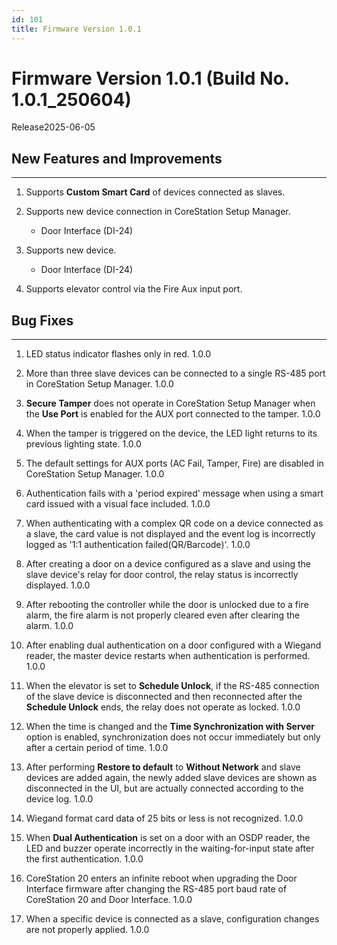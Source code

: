 ```yaml
---
id: 101
title: Firmware Version 1.0.1
---
```


# Firmware Version 1.0.1 (Build No. 1.0.1_250604)

Release<Separator/>2025-06-05

## New Features and Improvements

---

1. Supports **Custom Smart Card** of devices connected as slaves.

1. Supports new device connection in CoreStation Setup Manager.

    - Door Interface (DI-24)

1. Supports new device.

    - Door Interface (DI-24)

1. Supports elevator control via the Fire Aux input port.

## Bug Fixes

---

<BugLists>

1. LED status indicator flashes only in red. <Badge>1.0.0</Badge>

1. More than three slave devices can be connected to a single RS-485 port in CoreStation Setup Manager. <Badge>1.0.0</Badge>

1. **Secure Tamper** does not operate in CoreStation Setup Manager when the **Use Port** is enabled for the AUX port connected to the tamper. <Badge>1.0.0</Badge>

1. When the tamper is triggered on the device, the LED light returns to its previous lighting state. <Badge>1.0.0</Badge>

1. The default settings for AUX ports (AC Fail, Tamper, Fire) are disabled in CoreStation Setup Manager. <Badge>1.0.0</Badge>

1. Authentication fails with a 'period expired' message when using a smart card issued with a visual face included. <Badge>1.0.0</Badge>

1. When authenticating with a complex QR code on a device connected as a slave, the card value is not displayed and the event log is incorrectly logged as '1:1 authentication failed(QR/Barcode)'. <Badge>1.0.0</Badge>

1. After creating a door on a device configured as a slave and using the slave device's relay for door control, the relay status is incorrectly displayed. <Badge>1.0.0</Badge>

1. After rebooting the controller while the door is unlocked due to a fire alarm, the fire alarm is not properly cleared even after clearing the alarm. <Badge>1.0.0</Badge>

1. After enabling dual authentication on a door configured with a Wiegand reader, the master device restarts when authentication is performed. <Badge>1.0.0</Badge>

1. When the elevator is set to **Schedule Unlock**, if the RS-485 connection of the slave device is disconnected and then reconnected after the **Schedule Unlock** ends, the relay does not operate as locked. <Badge>1.0.0</Badge>

1. When the time is changed and the **Time Synchronization with Server** option is enabled, synchronization does not occur immediately but only after a certain period of time. <Badge>1.0.0</Badge>

1. After performing **Restore to default** to **Without Network** and slave devices are added again, the newly added slave devices are shown as disconnected in the UI, but are actually connected according to the device log. <Badge>1.0.0</Badge>

1. Wiegand format card data of 25 bits or less is not recognized. <Badge>1.0.0</Badge>

1. When **Dual Authentication** is set on a door with an OSDP reader, the LED and buzzer operate incorrectly in the waiting-for-input state after the first authentication. <Badge>1.0.0</Badge>

1. CoreStation 20 enters an infinite reboot when upgrading the Door Interface firmware after changing the RS-485 port baud rate of CoreStation 20 and Door Interface. <Badge>1.0.0</Badge>

1. When a specific device is connected as a slave, configuration changes are not properly applied. <Badge>1.0.0</Badge>

</BugLists>